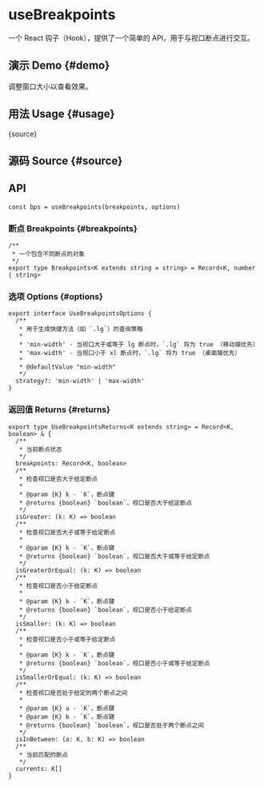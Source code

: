 # useBreakpoints


<HooksType category="Browser" />

一个 React 钩子（Hook），提供了一个简单的 API，用于与视口断点进行交互。

## 演示 Demo \{#demo}

调整窗口大小以查看效果。


<App />

## 用法 Usage \{#usage}


<RawCode>{source}</RawCode>

## 源码 Source \{#source}


<Source />

## API

```tsx
const bps = useBreakpoints(breakpoints, options)
```

### 断点 Breakpoints \{#breakpoints}

```tsx
/**
 * 一个包含不同断点的对象
 */
export type Breakpoints<K extends string = string> = Record<K, number | string>
```

### 选项 Options \{#options}

```tsx
export interface UseBreakpointsOptions {
  /**
   * 用于生成快捷方法（如 `.lg`）的查询策略
   *
   * 'min-width' - 当视口大于或等于 lg 断点时，`.lg` 将为 true （移动端优先）
   * 'max-width' - 当视口小于 xl 断点时，`.lg` 将为 true （桌面端优先）
   *
   * @defaultValue "min-width"
   */
  strategy?: 'min-width' | 'max-width'
}
```

### 返回值 Returns \{#returns}

```tsx
export type UseBreakpointsReturns<K extends string> = Record<K, boolean> & {
  /**
   * 当前断点状态
   */
  breakpoints: Record<K, boolean>
  /**
   * 检查视口是否大于给定断点
   *
   * @param {K} k - `K`，断点键
   * @returns {boolean} `boolean`，视口是否大于给定断点
   */
  isGreater: (k: K) => boolean
  /**
   * 检查视口是否大于或等于给定断点
   *
   * @param {K} k - `K`，断点键
   * @returns {boolean} `boolean`，视口是否大于或等于给定断点
   */
  isGreaterOrEqual: (k: K) => boolean
  /**
   * 检查视口是否小于给定断点
   *
   * @param {K} k - `K`，断点键
   * @returns {boolean} `boolean`，视口是否小于给定断点
   */
  isSmaller: (k: K) => boolean
  /**
   * 检查视口是否小于或等于给定断点
   *
   * @param {K} k - `K`，断点键
   * @returns {boolean} `boolean`，视口是否小于或等于给定断点
   */
  isSmallerOrEqual: (k: K) => boolean
  /**
   * 检查视口是否处于给定的两个断点之间
   *
   * @param {K} a - `K`，断点键
   * @param {K} b - `K`，断点键
   * @returns {boolean} `boolean`，视口是否处于两个断点之间
   */
  isInBetween: (a: K, b: K) => boolean
  /**
   * 当前匹配的断点
   */
  currents: K[]
}

```
